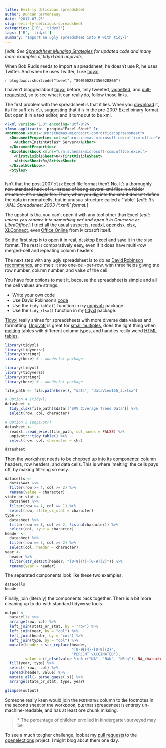 ```yaml
---
title: Evil-ly delicious spreadsheet
author: Duncan Garmonsway
date: '2017-07-26'
slug: evil-ly-delicious-spreadsheet
categories: ['R', 'tidyxl']
tags: ['R', 'tidyxl']
summary: "Import an ugly spreadsheet into R with tidyxl"
---
```


[_edit: See [Spreadsheet Munging
Strategies](https://nacnudus.github.io/spreadsheet-munging-strategies/vaccinations.html)
for updated code and many more examples of tidyxl and unpivotr._]

When Bob Rudis needs to import a spreadsheet, he doesn't use R, he uses Twitter.
And when he uses Twitter, I use [tidyxl](https://nacnudus.github.io/tidyxl/).

`r blogdown::shortcode("tweet", "890200287356620806")`

I haven't blogged about [tidyxl](https://nacnudus.github.io/tidyxl/) before,
only tweeted,
[vignetted](https://nacnudus.github.io/unpivotr/articles/small-multiples.html),
and [pull-requested](http://www.openelections.net/), so to see what it can really
do, follow those links.

The first problem with the spreadsheet is that it lies.  When you
[download](https://t.co/xkfPqROO9E) it, its file suffix is `xls`, suggesting
that it is in the pre-2007 Excel binary format.  But open it in a text editor,
and it turns out to be xml.

```xml
<?xml version="1.0" encoding="utf-8"?>
<?mso-application  progid="Excel.Sheet" ?>
<Workbook xmlns="urn:schemas-microsoft-com:office:spreadsheet">
  <DocumentProperties xmlns="urn:schemas-microsoft-com:office:office">
    <Author>InstantAtlas™ Server</Author>
  </DocumentProperties>
  <ExcelWorkbook xmlns="urn:schemas-microsoft-com:office:excel">
    <FirstVisibleSheet>0</FirstVisibleSheet>
    <ActiveSheet>0</ActiveSheet>
  </ExcelWorkbook>
  <Styles>
  ...
```

Isn't that the post-2007 `xlsx` Excel file format then?  No.  ~~It's a thoroughly
non-standard hack of it.  Instead of being several xml files in a folder
structure, it's a single file.  Then, when you dig into the xml, it doesn't
define the data in normal cells, but in unusual structure called a 'Table'.~~
[_edit: It's 'XML Spreadsheet 2003 (\*.xml)' format._]

The upshot is that you can't open it with any tool other than Excel [_edit:
unless you rename it to something.xml and open it in Gnumeric or LibreOffice._]
I tried all the usual suspects, [readxl](http://readxl.tidyverse.org/),
[openxlsx](https://github.com/awalker89/openxlsx),
[xlsx](https://cran.r-project.org/web/packages/xlsx/index.html),
[XLConnect](https://cran.r-project.org/web/packages/XLConnect/index.html), even
[Office
Online](https://products.office.com/en-gb/office-online/documents-spreadsheets-presentations-office-online)
from Microsoft itself.

So the first step is to open it in real, desktop Excel and save it in the xlsx
format.  The rest is comparatively easy, even if it does have multi-row
merged-cell and repeating column headers.

The next step with any ugly spreadsheet is to do as [David
Robinson](http://varianceexplained.org/about/)
[recommends](https://rpubs.com/dgrtwo/tidying-enron), and 'melt' it into
one-cell-per-row, with three fields giving the row number, column number, and
value of the cell.

You have four options to melt it, because the spreadsheet is simple and all the
cell values are strings.

* Write your own code
* Use David Robinson's [code](https://rpubs.com/dgrtwo/tidying-enron)
* Use the `tidy_table()` function in my
  [unpivotr](https://nacnudus.github.io/unpivotr/reference/tidy_table.html)
  package
* Use the `tidy_xlsx()` function in my
  [tidyxl](https://nacnudus.github.io/tidyxl/reference/tidy_xlsx.html) package.

[Tidyxl](https://nacnudus.github.io/tidyxl/reference/tidy_xlsx.html) really
shines for spreadsheets with more diverse data values and formatting.
[Unpivotr](https://nacnudus.github.io/unpivotr/reference/tidy_table.html) is
great for [small
multiples](https://nacnudus.github.io/unpivotr/articles/small-multiples.html),
does the right thing when
[melting](file:///home/nacnudus/R/unpivotr/docs/reference/tidy_table.html)
tables with different column types, and handles really weird [HTML
tables](file:///home/nacnudus/R/unpivotr/docs/articles/html.html).

```r
library(tidyxl)
library(tidyverse)
library(stringr)
library(here) # a wonderful package
```

```r
library(tidyxl)
library(tidyverse)
library(stringr)
library(here) # a wonderful package
```

```r
file_path <- file.path(here(), "data", "dataView155_3.xlsx")

# Option 4 (tidyxl)
datasheet <-
  tidy_xlsx(file_path)$data[["SVV Coverage Trend Data"]] %>%
  select(row, col, character)

# Option 3 (unpivotr)
datasheet <-
  readxl::read_excel(file_path, col_names = FALSE) %>%
  unpivotr::tidy_table() %>%
  select(row, col, character = chr)

datasheet
```

Then the worksheet needs to be chopped up into its components: column headers,
row headers, and data cells.  This is where 'melting' the cells pays off, by
making filtering so easy.

```r
datacells <-
  datasheet %>%
  filter(row >= 4, col >= 2) %>%
  rename(value = character)
state_or_stat <-
  datasheet %>%
  filter(row >= 4, col == 1) %>%
  select(row, state_or_stat = character)
type <-
  datasheet %>%
  filter(row == 1, col >= 2, !is.na(character)) %>%
  select(col, type = character)
header <-
  datasheet %>%
  filter(row == 3, col >= 2) %>%
  select(col, header = character)
year <-
  header %>%
  filter(str_detect(header, "[0-9]{4}-[0-9]{2}")) %>%
  rename(year = header)
```

The separated components look like these two examples.

```r
datacells
header
```

Finally, join (literally) the components back together.  There is a bit more
cleaning up to do, with standard tidyverse tools.

```r
output <-
  datacells %>%
  arrange(row, col) %>%
  left_join(state_or_stat, by = "row") %>%
  left_join(year, by = "col") %>%
  left_join(header, by = "col") %>%
  left_join(type, by = "col") %>%
  mutate(header = str_replace(header,
                              "[0-9]{4}-[0-9]{2}",
                              "PERCENT VACCINATED"),
         value = if_else(value %in% c("NA", "NaN", "NReq"), NA_character_, value)) %>%
  fill(year, type) %>%
  select(-row, -col) %>%
  spread(header, value) %>%
  mutate_all(~ parse_guess(.x)) %>%
  arrange(state_or_stat, type, year)

glimpse(output)
```

Someone really keen would join the `FOOTNOTES` column to the footnotes in the
second sheet of the workbook, but that spreadsheet is entirely
un-machine-readable, and has at least one chunk missing.

> \* The percentage of children enrolled in kindergarten surveyed may be

To see a much tougher challenge, look at my [pull
requests](https://github.com/openelections/openelections-data-id/pulls?q=is%3Apr+author%3Anacnudus)
to the [openelections](http://www.openelections.net/) project.  I might blog
about them one day.
